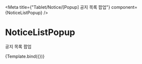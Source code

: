 

<Meta
    title={"Tablet/Notice/[Popup] 공지 목록 팝업"}
    component={NoticeListPopup}
/>

# NoticeListPopup

공지 목록 팝업


<Canvas>
    <Story name="Default">{Template.bind({})}</Story>
</Canvas>
